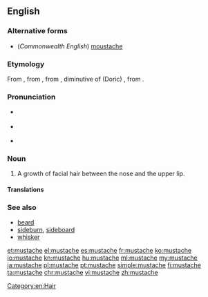 ==English==

===Alternative forms===
* (''Commonwealth English'') [[moustache]]

===Etymology===
From {{etyl|fr|en}} {{term/t|fr|moustache}}, from {{etyl|it|en}} {{term/t|it|mostaccio}}, from {{etyl|Medieval Greek|en}} {{term/t|el|μουστάκιον}}, diminutive of (Doric) {{etyl|grc|en}} {{term/t|grc|μύσταξ||upper lip}}, from {{etyl|ine-pro|en}} {{term/t|ine-pro|*mendʰ-||to chew}}.

===Pronunciation===
* {{a|US}} {{IPA|/ˈmʌstæʃ/}}
* {{a|RP}} {{IPA|/ˈmʊstɑːʃ/}}
* {{audio|En-us-mustache.ogg|Audio (US)}}

===Noun===
{{en-noun}}

# A growth of facial hair between the nose and the upper lip.

====Translations====
{{trans-see|moustache}}

===See also===
* [[beard]]
* [[sideburn]], [[sideboard]]
* [[whisker]]

[[Category:en:Hair]]

[[et:mustache]]
[[el:mustache]]
[[es:mustache]]
[[fr:mustache]]
[[ko:mustache]]
[[io:mustache]]
[[kn:mustache]]
[[hu:mustache]]
[[ml:mustache]]
[[my:mustache]]
[[ja:mustache]]
[[pl:mustache]]
[[pt:mustache]]
[[simple:mustache]]
[[fi:mustache]]
[[ta:mustache]]
[[chr:mustache]]
[[vi:mustache]]
[[zh:mustache]]